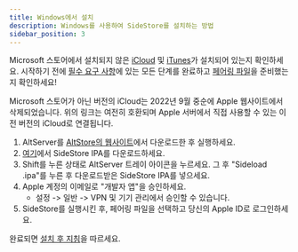 ```yaml
---
title: Windows에서 설치
description: Windows를 사용하여 SideStore를 설치하는 방법
sidebar_position: 3
---
```


Microsoft 스토어에서 설치되지 않은 [iCloud](https://updates.cdn-apple.com/2020/windows/001-39935-20200911-1A70AA56-F448-11EA-8CC0-99D41950005E/iCloudSetup.exe) 및 [iTunes](https://support.apple.com/en-us/HT210384)가 설치되어 있는지 확인하세요. 시작하기 전에 [필수 요구 사항](prerequisites)에 있는 모든 단계를 완료하고 [페어링 파일](pairing-file)을 준비했는지 확인하세요!

Microsoft 스토어가 아닌 버전의 iCloud는 2022년 9월 중순에 Apple 웹사이트에서 삭제되었습니다. 위의 링크는 여전히 호환되며 Apple 서버에서 직접 사용할 수 있는 이전 버전의 iCloud로 연결됩니다. 

1. AltServer를 [AltStore의 웹사이트](https://altstore.io/)에서 다운로드한 후 실행하세요.
2. [여기](https://github.com/sidestore/sidestore/releases/latest/download/sidestore.ipa)에서 SideStore IPA를 다운로드하세요.
3. Shift를 누른 상태로 AltServer 트레이 아이콘을 누르세요. 그 후 "Sideload .ipa"를 누른 후 다운로드받은 SideStore IPA를 넣으세요.
4. Apple 계정의 이메일로 "개발자 앱"을 승인하세요.
    * 설정 -> 일반 -> VPN 및 기기 관리에서 승인할 수 있습니다.
5. SideStore를 실행시킨 후, 페어링 파일을 선택하고 당신의 Apple ID로 로그인하세요.

완료되면 [설치 후 지침](post-install)을 따르세요.
